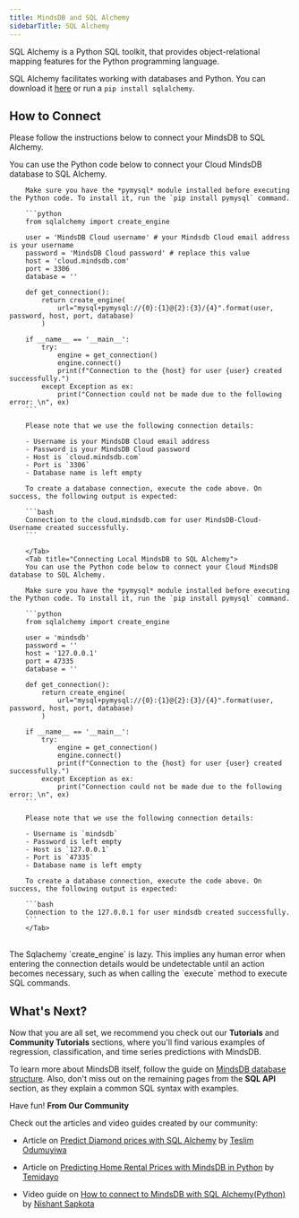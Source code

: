 ```yaml
---
title: MindsDB and SQL Alchemy
sidebarTitle: SQL Alchemy
---
```


SQL Alchemy is a Python SQL toolkit, that provides
object-relational mapping features for the Python programming language.

SQL Alchemy facilitates working with databases and Python. You can download it
[here](https://www.sqlalchemy.org/) or run a `pip install sqlalchemy`.

## How to Connect

Please follow the instructions below to connect your MindsDB to SQL Alchemy.

<Tabs>
        <Tab title="Connecting MindsDB Cloud to SQL Alchemy">
        You can use the Python code below to connect your Cloud MindsDB database to SQL Alchemy.

        Make sure you have the *pymysql* module installed before executing the Python code. To install it, run the `pip install pymysql` command.

        ```python
        from sqlalchemy import create_engine

        user = 'MindsDB Cloud username' # your Mindsdb Cloud email address is your username
        password = 'MindsDB Cloud password' # replace this value
        host = 'cloud.mindsdb.com'
        port = 3306
        database = ''

        def get_connection():
            return create_engine(
                url="mysql+pymysql://{0}:{1}@{2}:{3}/{4}".format(user, password, host, port, database)
            )

        if __name__ == '__main__':
            try:
                engine = get_connection()
                engine.connect()
                print(f"Connection to the {host} for user {user} created successfully.")
            except Exception as ex:
                print("Connection could not be made due to the following error: \n", ex)
        ```

        Please note that we use the following connection details:

        - Username is your MindsDB Cloud email address
        - Password is your MindsDB Cloud password
        - Host is `cloud.mindsdb.com`
        - Port is `3306`
        - Database name is left empty

        To create a database connection, execute the code above. On success, the following output is expected:

        ```bash
        Connection to the cloud.mindsdb.com for user MindsDB-Cloud-Username created successfully.
        ```

        </Tab>
        <Tab title="Connecting Local MindsDB to SQL Alchemy">
        You can use the Python code below to connect your Cloud MindsDB database to SQL Alchemy.

        Make sure you have the *pymysql* module installed before executing the Python code. To install it, run the `pip install pymysql` command.

        ```python
        from sqlalchemy import create_engine

        user = 'mindsdb'
        password = ''
        host = '127.0.0.1'
        port = 47335
        database = ''

        def get_connection():
            return create_engine(
                url="mysql+pymysql://{0}:{1}@{2}:{3}/{4}".format(user, password, host, port, database)
            )

        if __name__ == '__main__':
            try:
                engine = get_connection()
                engine.connect()
                print(f"Connection to the {host} for user {user} created successfully.")
            except Exception as ex:
                print("Connection could not be made due to the following error: \n", ex)
        ```

        Please note that we use the following connection details:

        - Username is `mindsdb`
        - Password is left empty
        - Host is `127.0.0.1`
        - Port is `47335`
        - Database name is left empty

        To create a database connection, execute the code above. On success, the following output is expected:

        ```bash
        Connection to the 127.0.0.1 for user mindsdb created successfully.
        ```
        </Tab>
</Tabs>

<br />


<Note>
  The Sqlachemy `create_engine` is lazy. This implies any human error when
  entering the connection details would be undetectable until an action becomes
  necessary, such as when calling the `execute` method to execute SQL commands.
</Note>

## What's Next?

Now that you are all set, we recommend you check out our **Tutorials** and
**Community Tutorials** sections, where you'll find various examples of
regression, classification, and time series predictions with MindsDB.

To learn more about MindsDB itself, follow the guide on
[MindsDB database structure](/sql/table-structure/). Also, don't miss out on the
remaining pages from the **SQL API** section, as they explain a common SQL
syntax with examples.

Have fun!
<Tip>
**From Our Community**

Check out the articles and video guides created by our community:

- Article on [Predict Diamond prices with SQL Alchemy](https://dev.to/tesprogram/predict-diamond-prices-with-sql-alchemy-and-mindsdb-b4e)
  by [Teslim Odumuyiwa](https://github.com/Tes-program)

- Article on [Predicting Home Rental Prices with MindsDB in Python](https://curiousprogrammer.hashnode.dev/predicting-home-rental-prices-with-mindsdb-in-python)
  by [Temidayo](https://hashnode.com/@Temicoder)

- Video guide on [How to connect to MindsDB with SQL Alchemy(Python)](https://www.youtube.com/watch?v=pYR83QTyOQA)
  by [Nishant Sapkota](https://github.com/thenishantsapkota)
</Tip>
